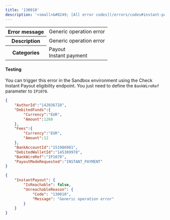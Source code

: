 ```yaml
---
title: '130010'  
description: '<small>&#8249; [All error codes](/errors/codes#instant-payouts)</small>'
---
```

  
<table>
    <tbody>
        <tr>
            <th class="header"><strong>Error message</strong></th>
            <td class="table-content">Generic operation error</td>
        </tr>
        <tr>
            <th class="header"><strong>Description</strong></th>
            <td class="table-content">Generic operation error</td>
        </tr>
        <tr>
            <th class="header"><strong>Categories</strong></th>
            <td class="table-content">  
<div class="label">Payout</div>  
<div class="label">Instant payment</div>
</td>
        </tr>
    </tbody>
</table>  

#### Testing  

You can trigger this error in the Sandbox environment using the Check Instant Payout eligibility endpoint. You just need to define the `BankWireRef` parameter to `IP1070`.  
```json Request example
{
    "AuthorId":"142036728",
    "DebitedFunds":{
        "Currency":"EUR",
        "Amount":1260
    },
    "Fees":{
        "Currency":"EUR",
        "Amount":12
    },
    "BankAccountId":"151986981",
    "DebitedWalletId":"145389978",
    "BankWireRef":"IP1070",
    "PayoutModeRequested":"INSTANT_PAYMENT"
}
```  
```json API Response
{
    "InstantPayout": {
        "IsReachable": false,
        "UnreachableReason": {
            "Code": "130010",
            "Message": "Generic operation error"
        }
    }
}
```